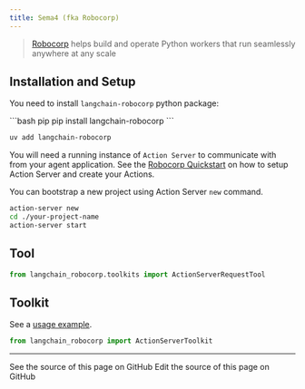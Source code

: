 ```yaml
---
title: Sema4 (fka Robocorp)
---
```


>[Robocorp](https://robocorp.com/) helps build and operate Python workers that run seamlessly anywhere at any scale


## Installation and Setup

You need to install `langchain-robocorp` python package:

<CodeGroup>
```bash pip
pip install langchain-robocorp
```

```bash uv
uv add langchain-robocorp
```
</CodeGroup>

You will need a running instance of `Action Server` to communicate with from your agent application.
See the [Robocorp Quickstart](https://github.com/robocorp/robocorp#quickstart) on how to setup Action Server and create your Actions.

You can bootstrap a new project using Action Server `new` command.

```bash
action-server new
cd ./your-project-name
action-server start
```

## Tool

```python
from langchain_robocorp.toolkits import ActionServerRequestTool
```

## Toolkit

See a [usage example](/oss/python/integrations/tools/robocorp).

```python
from langchain_robocorp import ActionServerToolkit
```

---

<CardGroup cols={2}>
  <Card title="View Source" icon="eye" href="https://github.com/langchain-ai/docs/blob/main/src/oss/python/integrations/providers/robocorp.mdx">
    See the source of this page on GitHub
  </Card>
  <Card title="Edit Source" icon="pen-to-square" href="https://github.com/langchain-ai/docs/edit/main/src/oss/python/integrations/providers/robocorp.mdx">
    Edit the source of this page on GitHub
  </Card>
</CardGroup>
